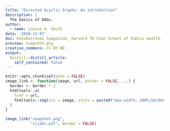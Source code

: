 ```yaml
---
title: "Directed Acyclic Graphs: An introduction"
description: |
  The basics of DAGs.
author:
  - name: Louisa H. Smith
date: '2018-12-07'
doi: Kolokotrones Symposium, Harvard TH Chan School of Public Health
preview: snapshot.png
creative_commons: CC BY-ND
output:
  distill::distill_article:
    self_contained: false
---
```


```r
knitr::opts_chunk$set(echo = FALSE)
image_link <- function(image, url, border = FALSE, ...) {
  border <- border * 2
  htmltools::a(
    href = url,
    htmltools::img(src = image, style = paste0("max-width: 100%;border: ", border, "px solid;"), ...)
  )
}
```

```r
image_link("snapshot.png",
           "slides.pdf", border = FALSE)
```
